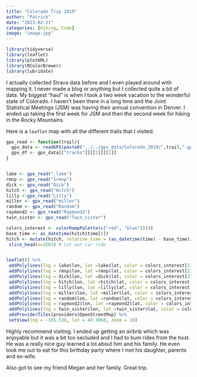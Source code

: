 ```yaml
---
title: "Colorado Trip 2019"
author: "Patrick"
date: "2023-02-21"   
categories: [Hiking, Code]
image: "image.jpg"
---
```


```r
library(tidyverse)
library(leaflet)
library(plotKML)
library(RColorBrewer)
library(lubridate)
```


I actually collected Strava data before and I even played around with mapping it. I never made a blog or anything but I collected quite a bit of data. My biggest "haul" is when I took a two week vacation to the wonderful state of Colorado. I
 haven't been there in a long time and the Joint Statistical Meetings (JSM) was having their annual convention in Denver. I ended up taking the first week for JSM and then the second week for hiking in the Rocky Mountains. 

Here is a `leaflet` map with all the different trails that I visited.

```r
gpx_read <- function(trail){
  gpx_data <- readGPX(paste0("../../gpx_data/Colorado_2019/",trail,".gpx"))
  gpx_df <- gpx_data[["tracks"]][[1]][[1]]
}


lake <- gpx_read("_lake")
rmnp <- gpx_read("1rmnp")
dick <- gpx_read("Dick")
hitch <- gpx_read("Hitch") 
lilly <-gpx_read("Lilly")
miller <- gpx_read("miller")
random <- gpx_read("Random")
raymond2 <- gpx_read("Raymond2")
twin_sister <- gpx_read("Twin_sister")

colors_interest <- colorRampPalette(c("red", "blue"))(9)
base_time <- as_datetime(hitch$time[1])
hitch <- mutate(hitch, relative_time = (as_datetime(time) - base_time)/60) %>%
 slice_head(n=2601) # Cut out car ride


leaflet() %>%
 addPolylines(lng = lake$lon, lat =lake$lat, color = colors_interest[1]) %>%
 addPolylines(lng = rmnp$lon, lat =rmnp$lat, color = colors_interest[2]) %>%
 addPolylines(lng = dick$lon, lat =dick$lat, color = colors_interest[3]) %>%
 addPolylines(lng = hitch$lon, lat =hitch$lat, color = colors_interest[4]) %>%
 addPolylines(lng = lilly$lon, lat =lilly$lat, color = colors_interest[5]) %>%
 addPolylines(lng = miller$lon, lat =miller$lat, color = colors_interest[6]) %>%
 addPolylines(lng = random$lon, lat =random$lat, color = colors_interest[7]) %>%
 addPolylines(lng = raymond2$lon, lat =raymond2$lat, color = colors_interest[8]) %>% 
 addPolylines(lng = twin_sister$lon, lat =twin_sister$lat, color = colors_interest[9]) %>%
 addProviderTiles(providers$OpenStreetMap) %>%
 setView(lng = -105.538, lat = 40.3068, zoom = 10)
```

Highly recommend visiting. I ended up getting an airbnb which was enjoyable but it was a bit too secluded and I had to bum rides from the host. He was a really nice guy learned a lot about him and his family. He even took me out to eat for this birthday party where I met his daughter, parents and ex-wife. 

Also got to see my friend Megan and her family. Great trip.